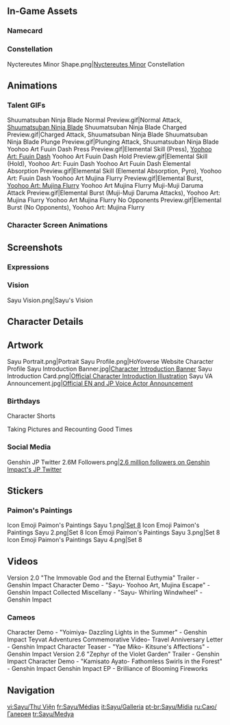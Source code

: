 {{CharacterTabs}}
{{TOC limit}}
==In-Game Assets==
{{Assets}}

===Namecard===
{{Assets/Namecard|Muji-Muji Daruma|Sayu}}

===Constellation===
<gallery>Nyctereutes Minor Shape.png|[[Nyctereutes Minor]] Constellation</gallery>

==Animations==
===Talent GIFs===
<gallery>
Shuumatsuban Ninja Blade Normal Preview.gif|Normal Attack, [[Shuumatsuban Ninja Blade]]
Shuumatsuban Ninja Blade Charged Preview.gif|Charged Attack, Shuumatsuban Ninja Blade
Shuumatsuban Ninja Blade Plunge Preview.gif|Plunging Attack, Shuumatsuban Ninja Blade
Yoohoo Art Fuuin Dash Press Preview.gif|Elemental Skill (Press), [[Yoohoo Art: Fuuin Dash]]
Yoohoo Art Fuuin Dash Hold Preview.gif|Elemental Skill (Hold), Yoohoo Art: Fuuin Dash
Yoohoo Art Fuuin Dash Elemental Absorption Preview.gif|Elemental Skill (Elemental Absorption, Pyro), Yoohoo Art: Fuuin Dash
Yoohoo Art Mujina Flurry Preview.gif|Elemental Burst, [[Yoohoo Art: Mujina Flurry]]
Yoohoo Art Mujina Flurry Muji-Muji Daruma Attack Preview.gif|Elemental Burst (Muji-Muji Daruma Attacks), Yoohoo Art: Mujina Flurry
Yoohoo Art Mujina Flurry No Opponents Preview.gif|Elemental Burst (No Opponents), Yoohoo Art: Mujina Flurry
</gallery>

===Character Screen Animations===
{{Preview/CharacterAnimations}}

==Screenshots==
===Expressions===
{{Character Expression|Sayu|Default|Pensive|Serious}}

===Vision===
<gallery>Sayu Vision.png|Sayu's Vision</gallery>

==Character Details==
{{Files by Character Gallery|character=Sayu|Character Details}}

==Artwork==
<!--when adding, try to keep images in chronological order, based on date of official release-->
<gallery>
Sayu Portrait.png|Portrait
Sayu Profile.png|HoYoverse Website Character Profile
Sayu Introduction Banner.jpg|[https://www.hoyolab.com/article/416410 Character Introduction Banner]
Sayu Introduction Card.png|[https://twitter.com/GenshinImpact/status/1401842117190819842 Official Character Introduction Illustration]
Sayu VA Announcement.jpg|[https://twitter.com/GenshinImpact/status/1423962126427693060 Official EN and JP Voice Actor Announcement]
</gallery>

===Birthdays===
{{Files by Character Gallery|Sayu Birthday Artwork|character = Sayu|not1=Character Shorts|not2=Taking Pictures and Recounting Good Times Images}}

;Character Shorts
{{Files by Character Gallery|Sayu Birthday Artwork|character = Sayu|not1=Character Birthday Artwork|not2=Taking Pictures and Recounting Good Times Images}}

;Taking Pictures and Recounting Good Times
{{Main|Taking Pictures and Recounting Good Times/Story/Sayu}}
{{Files by Character Gallery|Sayu Birthday Artwork|character = Sayu|not1=Character Shorts|not2=Character Birthday Artwork}}
<!--
===Holidays===
{{Files by Character Gallery|Holiday Artwork}}

===Promotions===
<gallery>

</gallery>
-->
===Social Media===
<gallery>
Genshin JP Twitter 2.6M Followers.png|[https://twitter.com/Genshin_7/status/1587283534485782528 2.6 million followers on Genshin Impact's JP Twitter]<!-- 2022-11-01 -->
</gallery>
<!--
===Miscellaneous===
<gallery>

</gallery>

==Comics==
===Character Shorts===
{{Files by Character Gallery|Character Shorts|character = Sayu|not1=Sayu Birthday Artwork}}

==Event Artwork==-->

==Stickers==
===Paimon's Paintings===
{{Main|Paimon's Paintings}}
<gallery>
Icon Emoji Paimon's Paintings Sayu 1.png|[[Paimon's Paintings#Set 8|Set 8]]
Icon Emoji Paimon's Paintings Sayu 2.png|Set 8
Icon Emoji Paimon's Paintings Sayu 3.png|Set 8
Icon Emoji Paimon's Paintings Sayu 4.png|Set 8
</gallery>

==Videos==
<gallery>
Version 2.0 "The Immovable God and the Eternal Euthymia" Trailer - Genshin Impact
Character Demo - "Sayu- Yoohoo Art, Mujina Escape" - Genshin Impact
Collected Miscellany - "Sayu- Whirling Windwheel" - Genshin Impact
</gallery>

===Cameos===
<gallery>
Character Demo - "Yoimiya- Dazzling Lights in the Summer" - Genshin Impact
Teyvat Adventures Commemorative Video- Travel Anniversary Letter - Genshin Impact
Character Teaser - "Yae Miko- Kitsune's Affections" - Genshin Impact
Version 2.6 "Zephyr of the Violet Garden" Trailer - Genshin Impact
Character Demo - "Kamisato Ayato- Fathomless Swirls in the Forest" - Genshin Impact
Genshin Impact EP - Brilliance of Blooming Fireworks
</gallery>
<!--
==References==
{{Reflist}}
-->
==Navigation==
{{Character Navbox|link type=media}}

[[vi:Sayu/Thư Viện]]
[[fr:Sayu/Médias]]
[[it:Sayu/Galleria]]
[[pt-br:Sayu/Mídia]]
[[ru:Саю/Галерея]]
[[tr:Sayu/Medya]]